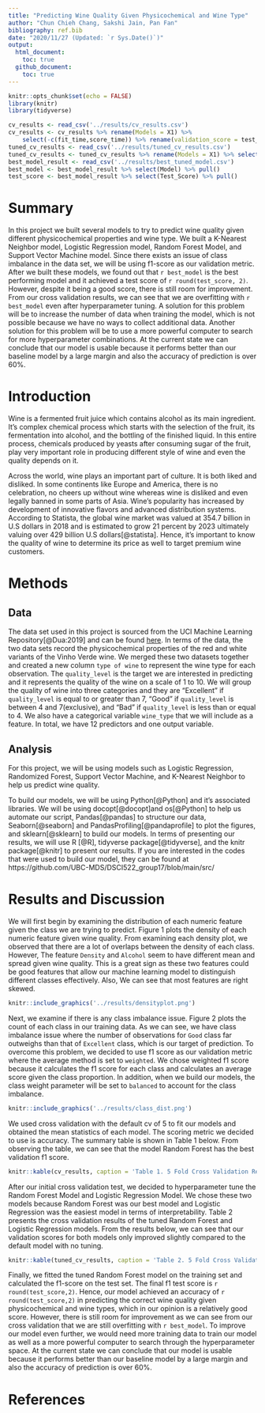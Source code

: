```yaml
---
title: "Predicting Wine Quality Given Physicochemical and Wine Type"
author: "Chun Chieh Chang, Sakshi Jain, Pan Fan"
bibliography: ref.bib
date: "2020/11/27 (Updated: `r Sys.Date()`)"
output: 
  html_document:
    toc: true
  github_document:
    toc: true
---
```


```r
knitr::opts_chunk$set(echo = FALSE)
library(knitr)
library(tidyverse)
```

```r
cv_results <- read_csv('../results/cv_results.csv')
cv_results <- cv_results %>% rename(Models = X1) %>%
    select(-c(fit_time,score_time)) %>% rename(validation_score = test_score)
tuned_cv_results <- read_csv('../results/tuned_cv_results.csv')
tuned_cv_results <- tuned_cv_results %>% rename(Models = X1) %>% select(-c(fit_time,score_time)) %>% rename(validation_score = test_score)
best_model_result <- read_csv('../results/best_tuned_model.csv')
best_model <- best_model_result %>% select(Model) %>% pull()
test_score <- best_model_result %>% select(Test_Score) %>% pull()
```

# Summary

In this project we built several models to try to predict wine quality given different physicochemical properties and wine type. We built a K-Nearest Neighbor model, Logistic Regression model, Random Forest Model, and Support Vector Machine model. Since there exists an issue of class imbalance in the data set, we will be using f1-score as our validation metric. After we built these models, we found out that `r best_model` is the best performing model and it achieved a test score of `r round(test_score, 2)`. However, despite it being a good score, there is still room for improvement. From our cross validation results, we can see that we are overfitting with `r best_model` even after hyperparameter tuning. A solution for this problem will be to increase the number of data when training the model, which is not possible because we have no ways to collect additional data. Another solution for this problem will be to use a more powerful computer to search for more hyperparameter combinations. At the current state we can conclude that our model is usable because it performs better than our baseline model by a large margin and also the accuracy of prediction is over 60%.

# Introduction

Wine is a fermented fruit juice which contains alcohol as its main ingredient. It’s complex chemical process which starts with the selection of the fruit, its fermentation into alcohol, and the bottling of the finished liquid. In this entire process, chemicals produced by yeasts after consuming sugar of the fruit, play very important role in producing different style of wine and even the quality depends on it.

Across the world, wine plays an important part of culture. It is both liked and disliked. In some continents like Europe and America, there is no celebration, no cheers up without wine whereas wine is disliked and even legally banned in some parts of Asia. Wine’s popularity has increased by development of innovative flavors and advanced distribution systems. According to Statista, the global wine market was valued at 354.7 billion in U.S dollars in 2018 and is estimated to grow 21 percent by 2023 ultimately valuing over 429 billion U.S dollars[@statista]. Hence, it’s important to know the quality of wine to determine its price as well to target premium wine customers.

# Methods

## Data

The data set used in this project is sourced from the UCI Machine Learning Repository[@Dua:2019] and can be found [here](https://archive.ics.uci.edu/ml/datasets/Wine+Quality). In terms of the data, the two data sets record the physicochemical properties of the red and white variants of the Vinho Verde wine. We merged these two datasets together and created a new column `type of wine` to represent the wine type for each observation. The `quality_level` is the target we are interested in predicting and it represents the quality of the wine on a scale of 1 to 10. We will group the quality of wine into three categories and they are "Excellent" if `quality_level` is equal to or greater than 7, "Good" if `quality_level` is between 4 and 7(exclusive), and "Bad" if `quality_level` is less than or equal to 4. We also have a categorical variable `wine_type` that we will include as a feature. In total, we have 12 predictors and one output variable.

## Analysis

For this project, we will be using models such as Logistic Regression, Randomized Forest, Support Vector Machine, and K-Nearest Neighbor to help us predict wine quality.

To build our models, we will be using Python[@Python] and it's associated libraries. We will be using docopt[@docopt]and os[@Python] to help us automate our script, Pandas[@pandas] to structure our data, Seaborn[@seaborn] and PandasProfiling[@pandaprofile] to plot the figures, and sklearn[@sklearn] to build our models. In terms of presenting our results, we will use R [@R], tidyverse package[@tidyverse], and the knitr package[@knitr] to present our results. If you are interested in the codes that were used to build our model, they can be found at https://github.com/UBC-MDS/DSCI522_group17/blob/main/src/





# Results and Discussion

We will first begin by examining the distribution of each numeric feature given the class we are trying to predict. Figure 1 plots the density of each numeric feature given wine quality. From examining each density plot, we observed that there are a lot of overlaps between the density of each class. However, The feature `Density` and `Alcohol` seem to have different mean and spread given wine quality. This is a great sign as these two features could be good features that allow our machine learning model to distinguish different classes effectively. Also, We can see that most features are right skewed.  

```r
knitr::include_graphics('../results/densityplot.png')
```

Next, we examine if there is any class imbalance issue. Figure 2 plots the count of each class in our training data. As we can see, we have class imbalance issue where the number of observations for `Good` class far outweighs than that of `Excellent` class, which is our target of prediction. To overcome this problem, we decided to use f1 score as our validation metric where the average method is set to `weighted`. We chose weighted f1 score because it calculates the f1 score for each class and calculates an average score given the class proportion. In addition, when we build our models, the class weight parameter will be set to `balanced` to account for the class imbalance.

```r
knitr::include_graphics('../results/class_dist.png')

```



We used cross validation with the default cv of 5 to fit our models and obtained the mean statistics of each model. The scoring metric we decided to use is accuracy. The summary table is shown in Table 1 below. From observing the table, we can see that the model Random Forest has the best validation f1 score.

```r
knitr::kable(cv_results, caption = 'Table 1. 5 Fold Cross Validation Results of Untuned Models')
```

After our initial cross validation test, we decided to hyperparameter tune the Random Forest Model and Logistic Regression Model. We chose these two models because Random Forest was our best model and Logistic Regression was the easiest model in terms of interpretability. Table 2 presents the cross validation results of the tuned Random Forest and Logistic Regression models. From the results below, we can see that our validation scores for both models only improved slightly compared to the default model with no tuning.

```r
knitr::kable(tuned_cv_results, caption = 'Table 2. 5 Fold Cross Validation Results of Tuned Models')
```

Finally, we fitted the tuned Random Forest model on the training set and calculated the f1-score on the test set. The final f1 test score is `r round(test_score,2)`. Hence, our model achieved an accuracy of `r round(test_score,2)` in predicting the correct wine quality given physicochemical and wine types, which in our opinion is a relatively good score. However, there is still room for improvement as we can see from our cross validation that we are still overfitting with `r best_model`. To improve our model even further, we would need more training data to train our model as well as a more powerful computer to search through the hyperparameter space. At the current state we can conclude that our model is usable because it performs better than our baseline model by a large margin and also the accuracy of prediction is over 60%. 




# References